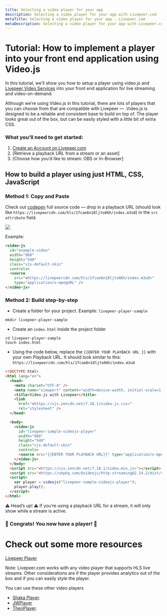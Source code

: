 ```yaml
---
title: Selecting a video player for your app
description: Selecting a video player for your app with Livepeer.com
metaTitle: Selecting a video player for your app - Livepeer.com
metaDescription: Selecting a video player for your app with Livepeer.com
---
```


# Tutorial: How to implement a player into your front end application using Video.js

In this tutorial, we’ll show you how to setup a player using video.js and
[Livepeer Video Services](http://livepeer.com) into your front end application
for live streaming and video-on-demand.

Although we’re using Video.js in this tutorial, there are lots of players that
you can choose from that are compatible with Livepeer — .Video.js is designed to
be a reliable and consistent base to build on top of. The player looks great out
of the box, but can be easily styled with a little bit of extra CSS.

### What you’ll need to get started:

1. [Create an Account on Livepeer.com](https://www.notion.so/How-to-Create-an-Account-014abcb50f42473089bf844190af61e5)
2. [Retrieve a playback URL from a stream or an asset]
3. [Choose how you’d like to stream: OBS or In-Browser]

## How to build a player using just HTML, CSS, JavaScript

### Method 1: Copy and Paste

Check out [codepen](https://codepen.io/codentell/pen/XWVGwjV) full source code —
drop in a playback URL (should look like
`https://livepeercdn.com/hls/1fcae6n18ljto86h/index.m3u8`) in the
`src attribute` field.

![](/img/docs/player/codepen-player.png)

Example:

```html
<video-js
  id="example-video"
  width="960"
  height="540"
  class="vjs-default-skin"
  controls>
  <source
    src="<https://livepeercdn.com/hls/1fcae6n18ljto86h/index.m3u8>"
    type="application/x-mpegURL" />
</video-js>
```

### Method 2: Build step-by-step

- Create a folder for your project. Example: `livepeer-player-sample`

```
mkdir livepeer-player-sample

```

- Create an `index.html` inside the project folder

```
cd livepeer-player-sample
touch index.html

```

- Using the code below, replace the `{{ENTER YOUR PLAYBACK URL }}` with your own
  Playback URL. It should look similar to this:
  `https://livepeercdn.com/hls/1fcae6n18ljto86h/index.m3u8`

```html
<!DOCTYPE html>
<html lang="en">
  <head>
    <meta charset="UTF-8" />
    <meta name="viewport" content="width=device-width, initial-scale=1.0" />
    <title>Video.js with Livepeer</title>
    <link
      href="<https://vjs.zencdn.net/7.18.1/video-js.css>"
      rel="stylesheet" />
  </head>

  <body>
    <video-js
      id="livepeer-sample-videojs-player"
      width="960"
      height="540"
      class="vjs-default-skin"
      controls>
      <source src="{{ENTER YOUR PLAYBACK URL}}" type="application/x-mpegURL" />
    </video-js>
  </body>
  <script src="<https://vjs.zencdn.net/7.18.1/video.min.js>"></script>
  <script src="<https://unpkg.com/@videojs/http-streaming@2.14.2/dist/videojs-http-streaming.min.js>"></script>
  <script>
    var player = videojs("livepeer-sample-videojs-player");
    player.play();
  </script>
</html>
```

⚠️ Head’s up! ⚠️ If you’re using a playback URL for a stream, it will only show
while a stream is active.

### 🎉 Congrats! You now have a player! 🎉

# Check out some more resources

[Livepeer Player](https://www.npmjs.com/package/livepeer-player)

<!--
[How to Create an Account ](https://www.notion.so/How-to-Create-an-Account-014abcb50f42473089bf844190af61e5) -->
<!--
[Choosing how to stream: OBS or In-Browser](https://www.notion.so/Choosing-how-to-stream-OBS-or-In-Browser-61203ee994104ad4a4a5aeac33747de5) -->

Note: Livepeer.com works with any video player that supports HLS live streams.
Other considerations are if the player provides analytics out of the box and if
you can easily style the player.

You can use these other video players

- [Shaka Player](https://opensource.google/projects/shaka-player).
- [JWPlayer](https://www.jwplayer.com/)
- [TheoPlayer](https://www.theoplayer.com/).
